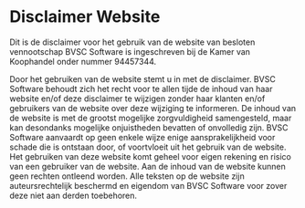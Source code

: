 # Disclaimer Website

Dit is de disclaimer voor het gebruik van de website van besloten vennootschap BVSC Software is ingeschreven bij de Kamer van Koophandel onder nummer 94457344.

Door het gebruiken van de website stemt u in met de disclaimer. BVSC Software behoudt zich het recht voor te allen tijde de inhoud van haar website en/of deze disclaimer te wijzigen zonder haar klanten en/of gebruikers van de website over deze wijziging te informeren. De inhoud van de website is met de grootst mogelijke zorgvuldigheid samengesteld, maar kan desondanks mogelijke onjuistheden bevatten of onvolledig zijn. BVSC Software aanvaardt op geen enkele wijze enige aansprakelijkheid voor schade die is ontstaan door, of voortvloeit uit het gebruik van de website. Het gebruiken van deze website komt geheel voor eigen rekening en risico van een gebruiker van de website. Aan de inhoud van de website kunnen geen rechten ontleend worden. Alle teksten op de website zijn auteursrechtelijk beschermd en eigendom van BVSC Software voor zover deze niet aan derden toebehoren.
